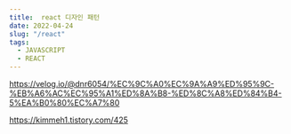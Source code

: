 ```yaml
---
title:  react 디자인 패턴
date: 2022-04-24
slug: "/react"
tags:
  - JAVASCRIPT
  - REACT
--- 
```



https://velog.io/@dnr6054/%EC%9C%A0%EC%9A%A9%ED%95%9C-%EB%A6%AC%EC%95%A1%ED%8A%B8-%ED%8C%A8%ED%84%B4-5%EA%B0%80%EC%A7%80

https://kimmeh1.tistory.com/425
